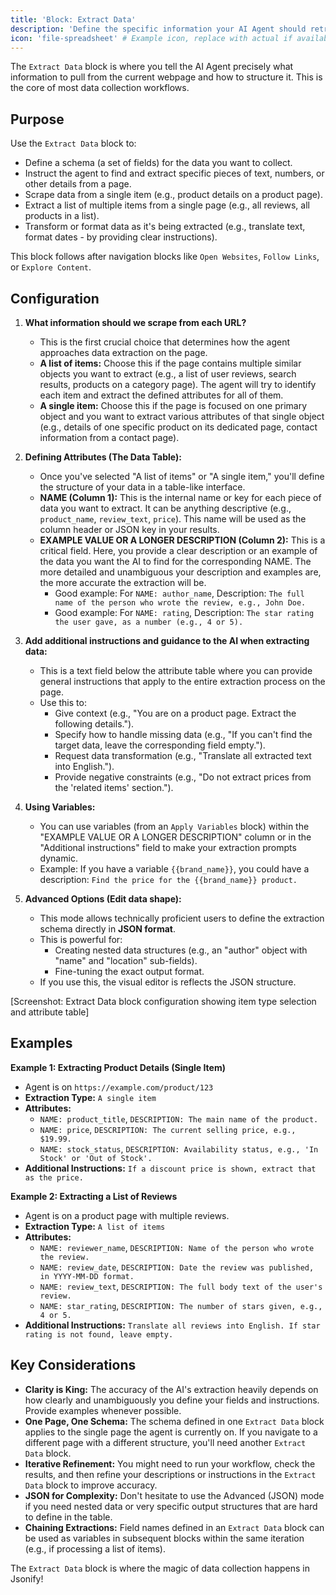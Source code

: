 ```yaml
---
title: 'Block: Extract Data'
description: 'Define the specific information your AI Agent should retrieve from webpages and the structure for this data.'
icon: 'file-spreadsheet' # Example icon, replace with actual if available
---
```


The `Extract Data` block is where you tell the AI Agent precisely what information to pull from the current webpage and how to structure it. This is the core of most data collection workflows.

## Purpose

Use the `Extract Data` block to:

* Define a schema (a set of fields) for the data you want to collect.
* Instruct the agent to find and extract specific pieces of text, numbers, or other details from a page.
* Scrape data from a single item (e.g., product details on a product page).
* Extract a list of multiple items from a single page (e.g., all reviews, all products in a list).
* Transform or format data as it's being extracted (e.g., translate text, format dates - by providing clear instructions).

This block follows after navigation blocks like `Open Websites`, `Follow Links`, or `Explore Content`.

## Configuration

1.  **What information should we scrape from each URL?**
    * This is the first crucial choice that determines how the agent approaches data extraction on the page.
    * **A list of items:** Choose this if the page contains multiple similar objects you want to extract (e.g., a list of user reviews, search results, products on a category page). The agent will try to identify each item and extract the defined attributes for all of them.
    * **A single item:** Choose this if the page is focused on one primary object and you want to extract various attributes of that single object (e.g., details of one specific product on its dedicated page, contact information from a contact page).

2.  **Defining Attributes (The Data Table):**
    * Once you've selected "A list of items" or "A single item," you'll define the structure of your data in a table-like interface.
    * **NAME (Column 1):** This is the internal name or key for each piece of data you want to extract. It can be anything descriptive (e.g., `product_name`, `review_text`, `price`). This name will be used as the column header or JSON key in your results.
    * **EXAMPLE VALUE OR A LONGER DESCRIPTION (Column 2):** This is a critical field. Here, you provide a clear description or an example of the data you want the AI to find for the corresponding NAME. The more detailed and unambiguous your description and examples are, the more accurate the extraction will be.
        * Good example: For `NAME: author_name`, Description: `The full name of the person who wrote the review, e.g., John Doe.`
        * Good example: For `NAME: rating`, Description: `The star rating the user gave, as a number (e.g., 4 or 5).`

3.  **Add additional instructions and guidance to the AI when extracting data:**
    * This is a text field below the attribute table where you can provide general instructions that apply to the entire extraction process on the page.
    * Use this to:
        * Give context (e.g., "You are on a product page. Extract the following details.").
        * Specify how to handle missing data (e.g., "If you can't find the target data, leave the corresponding field empty.").
        * Request data transformation (e.g., "Translate all extracted text into English.").
        * Provide negative constraints (e.g., "Do not extract prices from the 'related items' section.").

4.  **Using Variables:**
    * You can use variables (from an `Apply Variables` block) within the "EXAMPLE VALUE OR A LONGER DESCRIPTION" column or in the "Additional instructions" field to make your extraction prompts dynamic.
    * Example: If you have a variable `{{brand_name}}`, you could have a description: `Find the price for the {{brand_name}} product.`

5.  **Advanced Options (Edit data shape):**
    * This mode allows technically proficient users to define the extraction schema directly in **JSON format**.
    * This is powerful for:
        * Creating nested data structures (e.g., an "author" object with "name" and "location" sub-fields).
        * Fine-tuning the exact output format.
    * If you use this, the visual editor is reflects the JSON structure.

[Screenshot: Extract Data block configuration showing item type selection and attribute table]

## Examples

**Example 1: Extracting Product Details (Single Item)**

* Agent is on `https://example.com/product/123`
* **Extraction Type:** `A single item`
* **Attributes:**
    * `NAME: product_title`, `DESCRIPTION: The main name of the product.`
    * `NAME: price`, `DESCRIPTION: The current selling price, e.g., $19.99.`
    * `NAME: stock_status`, `DESCRIPTION: Availability status, e.g., 'In Stock' or 'Out of Stock'.`
* **Additional Instructions:** `If a discount price is shown, extract that as the price.`

**Example 2: Extracting a List of Reviews**

* Agent is on a product page with multiple reviews.
* **Extraction Type:** `A list of items`
* **Attributes:**
    * `NAME: reviewer_name`, `DESCRIPTION: Name of the person who wrote the review.`
    * `NAME: review_date`, `DESCRIPTION: Date the review was published, in YYYY-MM-DD format.`
    * `NAME: review_text`, `DESCRIPTION: The full body text of the user's review.`
    * `NAME: star_rating`, `DESCRIPTION: The number of stars given, e.g., 4 or 5.`
* **Additional Instructions:** `Translate all reviews into English. If star rating is not found, leave empty.`

## Key Considerations

* **Clarity is King:** The accuracy of the AI's extraction heavily depends on how clearly and unambiguously you define your fields and instructions. Provide examples whenever possible.
* **One Page, One Schema:** The schema defined in one `Extract Data` block applies to the single page the agent is currently on. If you navigate to a different page with a different structure, you'll need another `Extract Data` block.
* **Iterative Refinement:** You might need to run your workflow, check the results, and then refine your descriptions or instructions in the `Extract Data` block to improve accuracy.
* **JSON for Complexity:** Don't hesitate to use the Advanced (JSON) mode if you need nested data or very specific output structures that are hard to define in the table.
* **Chaining Extractions:** Field names defined in an `Extract Data` block can be used as variables in subsequent blocks within the same iteration (e.g., if processing a list of items).

The `Extract Data` block is where the magic of data collection happens in Jsonify!